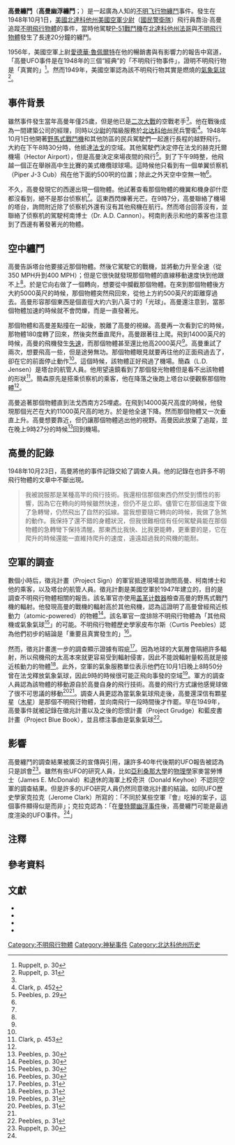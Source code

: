 {{noteTA
| 1= zh-cn:参见; zh-hk:相關條目; zh-mo:相關條目; zh-my:参见; zh-sg:参见; zh-tw:相關條目;
}}
'''高曼纏鬥'''（'''高曼幽浮纏鬥'''；{{lang-en|Gorman UFO dogfight}}）是一起廣為人知的[[不明飞行物|不明飞行物]][[纏鬥|纏鬥]]事件。發生在1948年10月1日，[[美國|美國]][[北達科他州|北達科他州]][[美國空軍|美國空軍]][[少尉|少尉]]（[[國民警衛隊|國民警衛隊]]）飛行員喬治·高曼{{notetag|{{lang-en|George F. Gorman}}}}追蹤[[不明飛行物體|不明飛行物體]]的事件，當時他駕駛[[P-51戰鬥機|P-51戰鬥機]]在[[法哥_(北達科他州)|北達科他州法哥]]與[[不明飛行物體|不明飛行物體]]發生了長達20分鐘的纏鬥。

1956年，美國空軍上尉[[愛德華·魯佩爾特|愛德華·魯佩爾特]]在他的暢銷書與有影響力的報告中寫道，「高曼UFO事件是在1948年的三個“經典”的「不明飛行物事件」，證明不明飛行物是「真實的」<ref name=ruppelt30>Ruppelt, p. 30</ref>。然而1949年，美國空軍認為該不明飛行物其實是燃燒的[[氣象氣球|氣象氣球]]<ref name=ruppelt31>Ruppelt, p. 31</ref>。

==事件背景==

雖然事件發生當年高曼年僅25歲，但是他已是[[二次大戰|二次大戰]]的空戰老手<ref name=ruppelt30/>。他在戰後成為一間建築公司的經理，同時以[[少尉|少尉]]的階級服務於[[北达科他|北达科他州]]民兵警衛<ref name=clark452>Clark, p. 452</ref>。1948年10月1日他開著[[P-51戰鬥機|野馬式戰鬥機]]和其他防區的民兵駕駛們一起進行長程的越野飛行。大約在下午8時30分時，他抵達[[法戈_(北达科他州)|法戈]]的空域。其他駕駛們決定停在法戈的赫克托爾機場（Hector Airport），但是高曼決定來場夜間的飛行<ref name=peebles29>Peebles, p. 29</ref>。到了下午9時整，他飛越一個正在舉辦高中生比賽的美式橄欖球球場。這時候他只看到有一個单翼侦察机（Piper J-3 Cub）飛在他下面約500呎的位置；除此之外天空中空無一物<ref name=clark452/>。

不久，高曼發現它的西邊出現一個物體。他試著查看那個物體的機翼和機身卻什麼都沒看到，絕不是那台侦察机<ref name=peebles29/>。這東西閃爍著光芒。在9時7分，高曼聯絡了機場的塔台，詢問附近除了侦察机外還有沒有其他飛機在航行。然而塔台回答沒有，並聯絡了侦察机的駕駛柯南博士（Dr. A.D. Cannon）。柯南則表示和他的乘客也注意到了西邊有著發著光的物體。

==空中纏鬥==

高曼告訴塔台他要接近那個物體。然後它駕駛它的戰機，並將動力升至全速（從350 MPH升到400 MPH）；但是它很快就發現那個物體的直線移動速度快到他跟不上<ref name=peebles29/>。於是它向右做了一個轉向，想要從中攔截那個物體。在來到那個物體後方大約5000英尺的時候，那個物體突然飛回來，從他上方約500英尺的距離穿過去。高曼形容那個東西是個直徑大約六到八英寸的「光球」。高曼還注意到，當那個物體加速的時候就不會閃爍，而是一直發著光。

那個物體和高曼差點撞在一起後，脫離了高曼的視線。高曼再一次看到它的時候，那物體180度轉了回來，然後突然垂直爬升。高曼跟著往上爬。飛到14000英尺的時候，高曼的飛機發生[[失速|失速]]，而那個物體甚至還比他高2000英尺<ref name=peebles29/>。高曼重試了兩次，想要飛高一些，但是途勞無功。那個物體眼見就要再往他的正面飛過去了，卻在它的前面停止動作<ref name=peebles29/>。這個時候，該物體正好飛過了機場。簡森（L.D. Jensen）是塔台的航管人員。他用望遠鏡看到了那個發光物體但是看不出該物體的形狀<ref name=clark453>Clark, p. 453</ref>。簡森原先是搭乘侦察机的乘客，他在降落之後跑上塔台以便觀察那個物體<ref name=clark453/>。

高曼追著那個物體直到法戈西南方25哩處。在飛到14000英尺高度的時候，他發現那個光芒在大約11000英尺高的地方。於是他全速下降。然而那個物體又一次垂直上升。高曼想要靠近，但仍讓那個物體逃出他的視野。高曼因此放棄了追蹤，並在晚上9時27分的時候<ref name=peebles30>Peebles, p. 30</ref>回到機場。

==高曼的記錄==

1948年10月23日，高曼將他的事件記錄交給了調查人員。他的記錄在也許多不明飛行物體的文章中不斷出現。

<blockquote>我被說服那是某種高竿的飛行技術。我還相信那個東西仍然受到慣性的影響，因為它在轉向的時候雖然快速，但仍不是立即。儘管它在那個速度下做了急轉彎，仍然飛出了自然的弧線。當我想要隨它轉向的時候，我做了急煞的動作。我保持了還不錯的身體狀況，但我很難相信有任何駕駛員能在那個物體的急轉彎下保持清醒。那東西比我快、比我更能轉，更重要的是，它在爬升的時候還能一直維持爬升的速度，遠遠超過我的飛機的能耐。</blockquote>

==空軍的調查==

數個小時后，徵兆計畫（Project Sign）的軍官抵達現場並詢問高曼、柯南博士和他的乘客，以及塔台的航管人員。徵兆計劃是美國空軍於1947年建立的，目的是調查不明飛行物體相關的報告。該名軍官亦使用[[盖革计数器|盖革计数器]]檢查高曼的野馬式戰鬥機的輻射。他發現高曼的戰機的輻射高於其他飛機，認為這證明了高曼曾經飛近核動力（atomic-powered）的物體<ref name=peebles30>Peebles, p. 30</ref>。該名軍官一度排除不明飛行物體為「其他飛機或氣象氣球<ref name=peebles30>Peebles, p. 30</ref>」的可能。不明飛行物體歷史學家皮布尔斯（Curtis Peebles）認為他們初步的結論是「重要且真實發生的」<ref name=peebles30>Peebles, p. 30</ref>。

然而，徵兆計畫進一步的調查顯示證據有瑕疵<ref name=peebles31>Peebles, p. 31</ref>。因為地球的大氣層會隔絕許多輻射，所以飛機飛的太高本來就更容易受到輻射侵害，因此不能說輻射量較高就是接近核動力的物體<ref name=peebles31>Peebles, p. 31</ref>。此外，空軍的氣象服務單位表示他們在10月1日晚上8時50分曾在法戈釋放氣象氣球，因此9時的時候很可能正飛向事發的空域<ref name=peebles31>Peebles, p. 31</ref>。軍方的調查人員認為該物體的移動源自於高曼自身的飛行技術。高曼的飛行方式讓他感覺球做了很不可思議的移動<ref name=peebles31>Peebles, p. 31</ref><ref name=clark453 />。調查人員更認為當氣象氣球飛走後，高曼還深信有顆星星（[[木星|木星]]）是那個不明飛行物體，並向南飛行一段時間後才作罷。早在1949年，高曼事件就被記錄在徵兆計畫以及之後的怨恨計畫（Project Grudge）和藍皮書計畫（Project Blue Book），並且標注事由是氣象氣球<ref name=peebles31>Peebles, p. 31</ref>。

==影響==

高曼纏鬥的調查結果被廣泛的宣傳與引用，讓許多40年代後期的UFO報告被認為只是誤會<ref name=ruppelt30>Ruppelt, p. 30</ref>。雖然有些UFO的研究人員，比如[[亞利桑那大學|亞利桑那大學]]的[[物理學|物理學]]家麥當勞博士（James E. McDonald）和退休的海軍上校奇洪（Donald Keyhoe）不認同空軍的調查結果。但是許多的UFO研究人員仍然同意徵兆計畫的結論。如同UFO歷史學家克拉克（Jerome Clark）所寫的：「不同於某些空軍『會』吃掉的案子，這個事件顯得似是而非」；克拉克認為：「在[[曼特爾幽浮事件|曼特爾幽浮事件]]後，高曼纏鬥可能是最過度渲染的UFO事件。<ref name=clark453/>」

== 注釋 ==
<div class="references-2column">
{{notefoot}}
</div>

== 參考資料 ==
{{reflist}}

==文獻==
*{{cite book | last = Condon | first = Edward Uhler | authorlink = Edward Uhler Condon | coauthors = | title = Final Report of the Scientific Study of Unidentified Flying Objects | publisher = Dutton | date = 1969 | location = | pages = [https://archive.org/details/finalreportofsci0000cond/page/505 505] | url =https://archive.org/details/finalreportofsci0000cond| doi = | id = | isbn = }}
*{{cite book | last = Clark | first = Jerome | authorlink = Jerome Clark | coauthors = | title = The UFO Encyclopedia: The Phenomenon from the Beginning | publisher = Omnigraphics | date = 1998 | location = Detroit | pages = 452–453 | url = | doi = | id = | isbn = 0-7808-0097-4}}
*{{cite book | last = Peebles | first = Curtis | authorlink = | coauthors = | title = Watch the Skies: A Chronicle of the Flying Saucer Myth | publisher = Berkley Books | date = 1995 | location = New York | pages = [https://archive.org/details/watchskies00peeb/page/29 29]–31 | url =https://archive.org/details/watchskies00peeb| doi = | id = | isbn = 0-425-15117-4}}
*{{cite book | last = Ruppelt | first = Edward J. | authorlink = Edward J. Ruppelt | coauthors = | title = The Report on Unidentified Flying Objects | publisher = Doubleday & Company | date = 1956 | location = Garden City, New York | pages = 30–31 | url = http://www.gutenberg.org/etext/17346 | doi = | id = | isbn = }}
{{不明飛行物}}
[[Category:不明飛行物體|Category:不明飛行物體]]
[[Category:神秘事件|Category:神秘事件]]
[[Category:北达科他州历史|Category:北达科他州历史]]